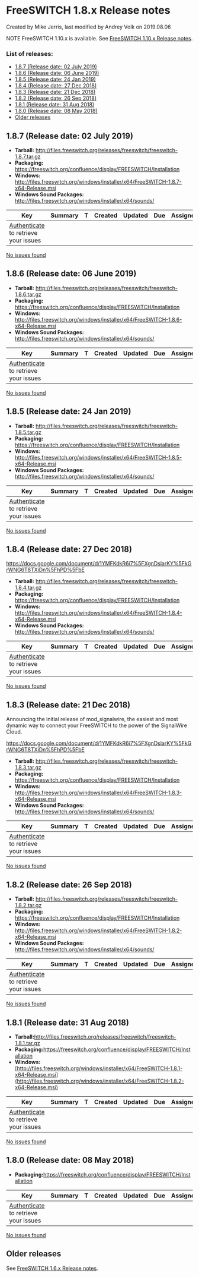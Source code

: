 
# FreeSWITCH 1.8.x Release notes 

 Created by  Mike Jerris, last modified by  Andrey Volk on 2019.08.06

NOTE FreeSWITCH 1.10.x is available. See [FreeSWITCH 1.10.x Release notes](./FreeSWITCH-1.10.x-Release-notes_25460878.mdx#older-releases).

### List of releases:

* [1.8.7 (Release date: 02 July 2019)](#187-release-date-02-july-2019)
* [1.8.6 (Release date: 06 June 2019)](#186-release-date-06-june-2019)
* [1.8.5 (Release date: 24 Jan 2019)](#185-release-date-24-jan-2019)
* [1.8.4 (Release date: 27 Dec 2018)](#184-release-date-27-dec-2018)
* [1.8.3 (Release date: 21 Dec 2018)](#184-release-date-27-dec-2018)
* [1.8.2 (Release date: 26 Sep 2018)](#-freeswitch--freeswitch-18x-release-notes-)
* [1.8.1 (Release date: 31 Aug 2018)](#181-release-date-31-aug-2018)
* [1.8.0 (Release date: 08 May 2018)](#180-release-date-08-may-2018)
* [Older releases](#older-releases)

## 1.8.7 (Release date: 02 July 2019)

* **Tarball:** <http://files.freeswitch.org/releases/freeswitch/freeswitch-1.8.7.tar.gz>
* **Packaging:** <https://freeswitch.org/confluence/display/FREESWITCH/Installation>
* **Windows:** <http://files.freeswitch.org/windows/installer/x64/FreeSWITCH-1.8.7-x64-Release.msi>
* **Windows Sound Packages:** <http://files.freeswitch.org/windows/installer/x64/sounds/>

| Key                                                                                                                                                                                   | Summary | T | Created | Updated | Due | Assignee | Reporter | P | Status | Resolution |
| ------------------------------------------------------------------------------------------------------------------------------------------------------------------------------------- | ------- | - | ------- | ------- | --- | -------- | -------- | - | ------ | ---------- |
| [Authenticate](https://freeswitch.org/confluence/plugins/servlet/applinks/oauth/login-dance/authorize?applicationLinkID=c4b15fa3-ad57-3c05-af05-8c167cb92266) to retrieve your issues |         |   |         |         |     |          |          |   |        |            |

[ No issues found ](https://freeswitch.org/jira/secure/IssueNavigator.jspa?reset=true&jqlQuery=fixversion+%3D+1.8.7+&src=confmacro) 

## 1.8.6 (Release date: 06 June 2019)

* **Tarball:** <http://files.freeswitch.org/releases/freeswitch/freeswitch-1.8.6.tar.gz>
* **Packaging:** <https://freeswitch.org/confluence/display/FREESWITCH/Installation>
* **Windows:** <http://files.freeswitch.org/windows/installer/x64/FreeSWITCH-1.8.6-x64-Release.msi>
* **Windows Sound Packages:** <http://files.freeswitch.org/windows/installer/x64/sounds/>

| Key                                                                                                                                                                                   | Summary | T | Created | Updated | Due | Assignee | Reporter | P | Status | Resolution |
| ------------------------------------------------------------------------------------------------------------------------------------------------------------------------------------- | ------- | - | ------- | ------- | --- | -------- | -------- | - | ------ | ---------- |
| [Authenticate](https://freeswitch.org/confluence/plugins/servlet/applinks/oauth/login-dance/authorize?applicationLinkID=c4b15fa3-ad57-3c05-af05-8c167cb92266) to retrieve your issues |         |   |         |         |     |          |          |   |        |            |

[ No issues found ](https://freeswitch.org/jira/secure/IssueNavigator.jspa?reset=true&jqlQuery=fixversion+%3D+1.8.6+&src=confmacro) 

## 1.8.5 (Release date: 24 Jan 2019)

* **Tarball:** <http://files.freeswitch.org/releases/freeswitch/freeswitch-1.8.5.tar.gz>
* **Packaging:** <https://freeswitch.org/confluence/display/FREESWITCH/Installation>
* **Windows:** <http://files.freeswitch.org/windows/installer/x64/FreeSWITCH-1.8.5-x64-Release.msi>
* **Windows Sound Packages:** <http://files.freeswitch.org/windows/installer/x64/sounds/>

| Key                                                                                                                                                                                   | Summary | T | Created | Updated | Due | Assignee | Reporter | P | Status | Resolution |
| ------------------------------------------------------------------------------------------------------------------------------------------------------------------------------------- | ------- | - | ------- | ------- | --- | -------- | -------- | - | ------ | ---------- |
| [Authenticate](https://freeswitch.org/confluence/plugins/servlet/applinks/oauth/login-dance/authorize?applicationLinkID=c4b15fa3-ad57-3c05-af05-8c167cb92266) to retrieve your issues |         |   |         |         |     |          |          |   |        |            |

[ No issues found ](https://freeswitch.org/jira/secure/IssueNavigator.jspa?reset=true&jqlQuery=fixversion+%3D+1.8.5+&src=confmacro) 

## 1.8.4 (Release date: 27 Dec 2018)

<https://docs.google.com/document/d/1YMFKdkR6i7%5FXgnDslarKY%5FkGrWNG6T8TXiDn%5FhPD%5FbE>

* **Tarball:** <http://files.freeswitch.org/releases/freeswitch/freeswitch-1.8.4.tar.gz>
* **Packaging:** <https://freeswitch.org/confluence/display/FREESWITCH/Installation>
* **Windows:** <http://files.freeswitch.org/windows/installer/x64/FreeSWITCH-1.8.4-x64-Release.msi>
* **Windows Sound Packages:** <http://files.freeswitch.org/windows/installer/x64/sounds/>

| Key                                                                                                                                                                                   | Summary | T | Created | Updated | Due | Assignee | Reporter | P | Status | Resolution |
| ------------------------------------------------------------------------------------------------------------------------------------------------------------------------------------- | ------- | - | ------- | ------- | --- | -------- | -------- | - | ------ | ---------- |
| [Authenticate](https://freeswitch.org/confluence/plugins/servlet/applinks/oauth/login-dance/authorize?applicationLinkID=c4b15fa3-ad57-3c05-af05-8c167cb92266) to retrieve your issues |         |   |         |         |     |          |          |   |        |            |

[ No issues found ](https://freeswitch.org/jira/secure/IssueNavigator.jspa?reset=true&jqlQuery=fixversion+%3D+1.8.4++&src=confmacro) 

## 1.8.3 (Release date: 21 Dec 2018)

Announcing the initial release of mod\_signalwire, the easiest and most dynamic way to connect your FreeSWITCH to the power of the SignalWire Cloud.

<https://docs.google.com/document/d/1YMFKdkR6i7%5FXgnDslarKY%5FkGrWNG6T8TXiDn%5FhPD%5FbE>

* **Tarball:** <http://files.freeswitch.org/releases/freeswitch/freeswitch-1.8.3.tar.gz>
* **Packaging:** <https://freeswitch.org/confluence/display/FREESWITCH/Installation>
* **Windows:** <http://files.freeswitch.org/windows/installer/x64/FreeSWITCH-1.8.3-x64-Release.msi>
* **Windows Sound Packages:** <http://files.freeswitch.org/windows/installer/x64/sounds/>

| Key                                                                                                                                                                                   | Summary | T | Created | Updated | Due | Assignee | Reporter | P | Status | Resolution |
| ------------------------------------------------------------------------------------------------------------------------------------------------------------------------------------- | ------- | - | ------- | ------- | --- | -------- | -------- | - | ------ | ---------- |
| [Authenticate](https://freeswitch.org/confluence/plugins/servlet/applinks/oauth/login-dance/authorize?applicationLinkID=c4b15fa3-ad57-3c05-af05-8c167cb92266) to retrieve your issues |         |   |         |         |     |          |          |   |        |            |

[ No issues found ](https://freeswitch.org/jira/secure/IssueNavigator.jspa?reset=true&jqlQuery=fixversion+%3D+1.8.3+&src=confmacro) 

## 1.8.2 (Release date: 26 Sep 2018)

* **Tarball:** <http://files.freeswitch.org/releases/freeswitch/freeswitch-1.8.2.tar.gz>
* **Packaging:** <https://freeswitch.org/confluence/display/FREESWITCH/Installation>
* **Windows:** <http://files.freeswitch.org/windows/installer/x64/FreeSWITCH-1.8.2-x64-Release.msi>
* **Windows Sound Packages:** <http://files.freeswitch.org/windows/installer/x64/sounds/>

| Key                                                                                                                                                                                   | Summary | T | Created | Updated | Due | Assignee | Reporter | P | Status | Resolution |
| ------------------------------------------------------------------------------------------------------------------------------------------------------------------------------------- | ------- | - | ------- | ------- | --- | -------- | -------- | - | ------ | ---------- |
| [Authenticate](https://freeswitch.org/confluence/plugins/servlet/applinks/oauth/login-dance/authorize?applicationLinkID=c4b15fa3-ad57-3c05-af05-8c167cb92266) to retrieve your issues |         |   |         |         |     |          |          |   |        |            |

[ No issues found ](https://freeswitch.org/jira/secure/IssueNavigator.jspa?reset=true&jqlQuery=fixversion+%3D+1.8.2+&src=confmacro) 

## 1.8.1 (Release date: 31 Aug 2018)

* **Tarball:**<http://files.freeswitch.org/releases/freeswitch/freeswitch-1.8.1.tar.gz>
* **Packaging:**<https://freeswitch.org/confluence/display/FREESWITCH/Installation>
* **Windows:** [http://files.freeswitch.org/windows/installer/x64/FreeSWITCH-1.8.1-x64-Release.msi](http://files.freeswitch.org/windows/installer/x64/FreeSWITCH-1.8.2-x64-Release.msi)

| Key                                                                                                                                                                                   | Summary | T | Created | Updated | Due | Assignee | Reporter | P | Status | Resolution |
| ------------------------------------------------------------------------------------------------------------------------------------------------------------------------------------- | ------- | - | ------- | ------- | --- | -------- | -------- | - | ------ | ---------- |
| [Authenticate](https://freeswitch.org/confluence/plugins/servlet/applinks/oauth/login-dance/authorize?applicationLinkID=c4b15fa3-ad57-3c05-af05-8c167cb92266) to retrieve your issues |         |   |         |         |     |          |          |   |        |            |

[ No issues found ](https://freeswitch.org/jira/secure/IssueNavigator.jspa?reset=true&jqlQuery=fixversion+%3D+1.8.1+&src=confmacro) 

## 1.8.0 (Release date: 08 May 2018)

* **Packaging:**<https://freeswitch.org/confluence/display/FREESWITCH/Installation>

| Key                                                                                                                                                                                   | Summary | T | Created | Updated | Due | Assignee | Reporter | P | Status | Resolution |
| ------------------------------------------------------------------------------------------------------------------------------------------------------------------------------------- | ------- | - | ------- | ------- | --- | -------- | -------- | - | ------ | ---------- |
| [Authenticate](https://freeswitch.org/confluence/plugins/servlet/applinks/oauth/login-dance/authorize?applicationLinkID=c4b15fa3-ad57-3c05-af05-8c167cb92266) to retrieve your issues |         |   |         |         |     |          |          |   |        |            |

[ No issues found ](https://freeswitch.org/jira/secure/IssueNavigator.jspa?reset=true&jqlQuery=fixversion+%3D+1.8.0+&src=confmacro) 

## Older releases

See [FreeSWITCH 1.6.x Release notes](./FreeSWITCH-1.6.x-Release-notes_19202270.mdx#list-of-releases).

  


